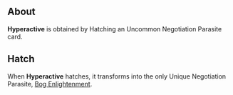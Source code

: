 {{CardPage
|quote = What do you mean? I feel fine!
|description = While this is in your hand, all cards deal 2 bonus damage. Lose 1 resolve whenever you play a card.<br/>[[Expend]], [[Parasite]]<br/>[[Hatch]] 5
|cost = 0
|character = Rook
|rarity = Rare
|decktype = Negotiation
|cardtype = Parasite
|keywords = [[Expend]], [[Parasite]], [[Hatch]]
}}
==About==
'''Hyperactive''' is obtained by Hatching an Uncommon Negotiation Parasite card.

== Hatch ==
When '''Hyperactive''' hatches, it transforms into the only Unique Negotiation Parasite, [[Bog Enlightenment]].
